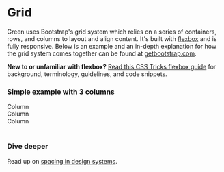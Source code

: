 
<Meta title="CSS/Grid/Overview" />

# Grid

Green uses Bootstrap's grid system which relies on a series of containers, rows, and columns to layout and align content. It's built with [flexbox](https://developer.mozilla.org/en-US/docs/Web/CSS/CSS_Flexible_Box_Layout/Basic_Concepts_of_Flexbox) and is fully responsive. Below is an example and an in-depth explanation for how the grid system comes together can be found at [getbootstrap.com](https://getbootstrap.com/docs/5.0/layout/grid/).

**New to or unfamiliar with flexbox?** [Read this CSS Tricks flexbox guide](https://css-tricks.com/snippets/css/a-guide-to-flexbox/#flexbox-background) for background, terminology, guidelines, and code snippets.

### Simple example with 3 columns

<Canvas>
<div class="container">
  <div class="row">
    <div class="col-12 col-sm">
      Column
    </div>
    <div class="col-12 col-sm">
      Column
    </div>
    <div class="col-12 col-sm">
      Column
    </div>
  </div>
</div>
</Canvas>


<br/>
<h3>Dive deeper</h3>

Read up on  [spacing in design systems](https://medium.com/eightshapes-llc/space-in-design-systems-188bcbae0d62).
